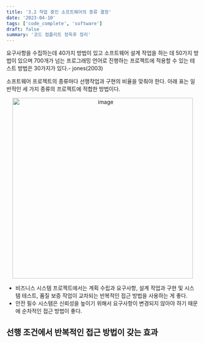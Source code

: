 ```yaml
---
title: '3.2 작업 중인 소프트웨어의 종류 결정'
date: '2023-04-10'
tags: ['code_complete', 'software']
draft: false
summary: '코드 컴플리트 정독후 정리'
---
```


요구사항을 수집하는데 40가지 방법이 있고 소프트웨어 설계 작업을 하는 데 50가지 방법이 있으며 700개가 넘는 프로그래밍 언어로 진행하는 프로젝트에 적용할 수 있는 테스트 방법은 30가지가 있다.- jones(2003)

소프트웨어 프로젝트의 종류마다 선행작업과 구현의 비율을 맞춰야 한다.
아래 표는 일반적인 세 가지 종류의 프로젝트에 적합한 방법이다.

<p align="center">
  <img
    width="472"
    alt="image"
    src="https://user-images.githubusercontent.com/105579811/234817221-654ffb9a-47d9-4e14-8ba7-3ad2b09e8471.png"
  />
</p>

- 비즈니스 시스템 프로젝트에서는 계획 수립과 요구사항, 설계 작업과 구현 및 시스템 테스트, 품질 보증 작업이 교차되는 반복적인 접근 방법을 사용하는 게 좋다.
- 안전 필수 시스템은 신뢰성을 높이기 위해서 요구사항이 변경되지 않아야 하기 때문에 순차적인 접근 방법이 좋다.

## 선행 조건에서 반복적인 접근 방법이 갖는 효과

